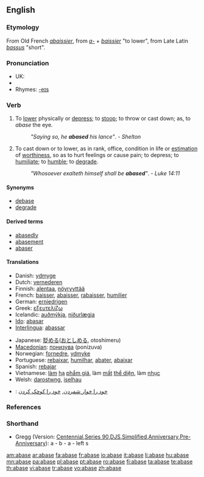 ==English==

===Etymology===
From Old French ''[[abaissier]]'', from ''[[a-]]'' + ''[[baissier]]'' "to lower", from Late Latin ''[[bassus]]'' "short".

===Pronunciation===
* UK: {{IPA|/əˈbeɪs/}}
* {{audio|en-us-abase.ogg|Audio (US)}}
* Rhymes: [[Rhymes:English:-eɪs|-eɪs]]

===Verb===
{{en-verb|abas|ing}}

# {{archaic}} To [[lower]] physically or [[depress]]; to [[stoop]]; to throw or cast down; as, to ''abase'' the eye.
#: ''"Saying so, he '''abased''' his lance"''. - ''Shelton''
# To cast down or to lower, as in rank, office, condition in life or [[estimation]] of [[worthiness]], so as to hurt feelings or cause pain; to depress; to [[humiliate]]; to [[humble]]; to [[degrade]].
#: ''"Whosoever exalteth himself shall be '''abased'''"''. - ''Luke 14:11''

====Synonyms====
* [[debase]]
* [[degrade]]

====Derived terms====
* [[abasedly]]
* [[abasement]]
* [[abaser]]

====Translations====
{{trans-top|to lower so as to hurt feelings}}
* Danish: [[ydmyge]]
* Dutch: [[vernederen]]
* Finnish: [[alentaa]], [[nöyryyttää]]
* French: [[baisser]], [[abaisser]], [[rabaisser]], [[humilier]]
* German: [[erniedrigen]]
* Greek: [[εξευτελίζω]]
* Icelandic: [[auðmýkja]], [[niðurlægja]]
* [[Ido]]: [[abasar]]
* [[Interlingua]]: [[abassar]]
{{trans-mid}}
* Japanese: [[貶める]]([[おとしめる]], otoshimeru)
* [[Macedonian]]: [[понизува]] (ponizuva)
* Norwegian: [[fornedre]], [[ydmyke]]
* Portuguese: [[rebaixar]], [[humilhar]], [[abater]], [[abaixar]]
* Spanish: [[rebajar]]
* Vietnamese: [[làm]] [[hạ]] [[phẩm giá]], làm [[mất]] [[thể diện]], làm [[nhục]]
* Welsh: [[darostwng]], [[iselhau]]
* {{ttbc|Persian}}: [[خود را خوار شمردن]], [[خود را کوچک کردن]]
{{trans-bottom}}

===References===
{{R:Century 1911}}
{{R:Webster 1913}}

===Shorthand===
* Gregg (Version: [http://en.wikipedia.org/wiki/Gregg_Shorthand#Centennial_Gregg_Shorthand Centennial],[http://en.wikipedia.org/wiki/Gregg_Shorthand#Series_90_Gregg_Shorthand Series 90],[http://en.wikipedia.org/wiki/Gregg_Shorthand#Diamond_Jubilee_Gregg_Shorthand DJS],[http://en.wikipedia.org/wiki/Gregg_Shorthand#Simplified_Gregg_Shorthand Simplified],[http://en.wikipedia.org/wiki/Gregg_Shorthand#Anniversary_Gregg_Shorthand Anniversary],[http://en.wikipedia.org/wiki/Gregg_Shorthand#Pre-Anniversary_Gregg_Shorthand Pre-Anniversary]): a - b - a - left s

[[am:abase]]
[[ar:abase]]
[[fa:abase]]
[[fr:abase]]
[[io:abase]]
[[it:abase]]
[[li:abase]]
[[hu:abase]]
[[mn:abase]]
[[pa:abase]]
[[pl:abase]]
[[pt:abase]]
[[ro:abase]]
[[fi:abase]]
[[ta:abase]]
[[te:abase]]
[[th:abase]]
[[vi:abase]]
[[tr:abase]]
[[vo:abase]]
[[zh:abase]]